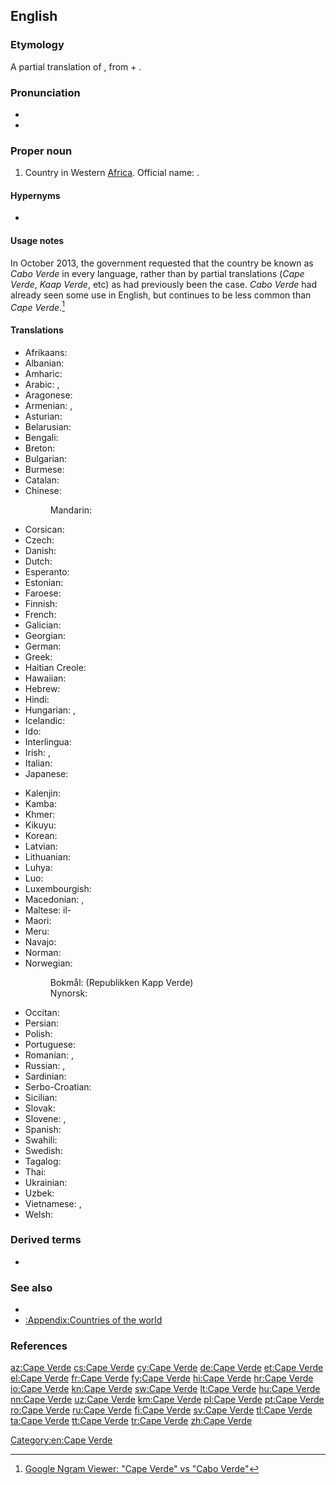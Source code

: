 ==English==
{{wikipedia}}

===Etymology===
A partial translation of {{etyl|pt|en}} {{m|pt|Cabo Verde}}, from {{m|pt|cabo||cape}} + {{m|pt|verde||green}}.

===Pronunciation===
* {{IPA|/keɪpˈvɝd/|lang=en}}
* {{audio|En-Cape Verde.ogg|Audio|lang=en}}

===Proper noun===
{{en-proper noun|head=[[cape|Cape]] Verde}}

# Country in Western [[Africa]]. Official name: {{w|Republic of Cabo Verde}}.

====Hypernyms====
* {{l|en|Subsahara}}

====Usage notes====
In October 2013, the government requested that the country be known as ''Cabo Verde'' in every language, rather than by partial translations (''Cape Verde'', ''Kaap Verde'', etc) as had previously been the case. ''Cabo Verde'' had already seen some use in English, but continues to be less common than ''Cape Verde''.<ref>[https://books.google.com/ngrams/graph?content=Cape+Verde%2CCabo+Verde&year_start=1800&year_end=2008&corpus=15&smoothing=3&share=&direct_url=t1%3B%2CCape%20Verde%3B%2Cc0%3B.t1%3B%2CCabo%20Verde%3B%2Cc0 Google Ngram Viewer: "Cape Verde" vs "Cabo Verde"]</ref>

====Translations====
{{trans-top|country in Western Africa}}
* Afrikaans: {{t|af|Kaap Verde}}
* Albanian: {{t+|sq|Kepi i Gjelbër}}
* Amharic: {{t|am|ካቦ ቨርዴ}}
* Arabic: {{t|ar|كَاب فِيرْدِي|m}}, {{t|ar|اَلرَّأْس اَلْأَخْضَر|m}}
* Aragonese: {{t|an|Cabo Verde|m}}
* Armenian: {{t|hy|Կաբո Վերդե}}, {{t|hy|Կանաչ Հրվանդան|sc=Armn}}
* Asturian: {{t+|ast|Cabu Verde|m}}
* Belarusian: {{t|be|Ка́ба-Ве́рдэ|f}}
* Bengali: {{t|bn|কেপ ভার্দ}}
* Breton: {{t|br|Kab Glas}}
* Bulgarian: {{t|bg|Ка́бо Ве́рде}}
* Burmese: {{t|my|ကိတ်ဗာဒီ}}
* Catalan: {{t+|ca|Cap Verd|m}}
* Chinese:
*: Mandarin: {{t+|cmn|佛得角|tr=Fódéjiǎo|sc=Hani}}
* Corsican: {{t|co|Capu Verde}}
* Czech: {{t+|cs|Kapverdy|m-p}}
* Danish: {{t+|da|Kap Verde}}
* Dutch: {{t+|nl|Kaapverdië}}
* Esperanto: {{t|eo|Kabo-Verdo}}
* Estonian: {{t|et|Roheneemesaared}}
* Faroese: {{t|fo|Grønhøvdaoyggjarnar}}
* Finnish: {{t+|fi|Kap Verde}}
* French: {{t+|fr|Cap-Vert}}
* Galician: {{t+|gl|Cabo Verde|m}}
* Georgian: {{t|ka|კაბო-ვერდე|sc=Geor}}
* German: {{t+|de|Kap Verde}}
* Greek: {{t+|el|Πράσινο Ακρωτήριο|n}}
* Haitian Creole: {{t|ht|Kap Vè}}
* Hawaiian: {{t|haw|Laeuliuli}}
* Hebrew: {{t|he|כף ורדה}}
* Hindi: {{t|hi|केप वर्डे|tr=kēp varḍē}}
* Hungarian: {{t+|hu|Zöld-foki Köztársaság}}, {{t|hu|Zöld-foki-szigetek}}
* Icelandic: {{t+|is|Grænhöfðaeyjar|f-p}}
* Ido: {{t+|io|Kabverdo}}
* Interlingua: {{t|ia|Capo Verde}}
* Irish: {{t|ga|Rinn Verde|f}}, {{t|ga|Poblacht Rinn Verde|f}}
* Italian: {{t+|it|Capo Verde}}
* Japanese: {{t+|ja|カーボベルデ|tr=Kāboberude}}
{{trans-mid}}
* Kalenjin: {{t|kln|Kep Vad}}
* Kamba: {{t|kam|Kepu Vad}}
* Khmer: {{t+|km|កាប់វែរ|tr=kab vaer|sc=Khmr}}
* Kikuyu: {{t|ki|Kepu Vad}}
* Korean: {{t+|ko|카보베르데|tr=Kabobereude|sc=Hang}}
* Latvian: {{t|lv|Kaboverde}}
* Lithuanian: {{t+|lt|Žaliasis Kyšulys}}
* Luhya: {{t|luy|Kepu Vad}}
* Luo: {{t|luo|Kep Vad}}
* Luxembourgish: {{t|lb|Kap Verde}}
* Macedonian: {{t|mk|Зелено’ртска Република|p|tr=Zeleno'rtska Repúblika}}, {{t|mk|Зелено’ртски Острови|p|tr=Zeleno'rtski Óstrovi}}
* Maltese: il-{{t|mt|Kape Verde}}
* Maori: {{t|mi|Te Kūrae Matomato}}
* Meru: {{t|mer|Kepu Vad}}
* Navajo: {{t|nv|Tónteel Bibąąh Dootłʼizhí}}
* Norman: {{t|nrf|Vèrt Cap|m}}
* Norwegian: 
*: Bokmål: {{t+|nb|Kapp Verde}} (Republikken Kapp Verde)
*: Nynorsk: {{t+|nn|Kapp Verde}}
* Occitan: {{t|oc|Cap Verd|m}}
* Persian: {{t|fa|کاپ ورد|tr=kâp verd}}
* Polish: {{t+|pl|Republika Zielonego Przylądka|f}}
* Portuguese: {{t+|pt|Cabo Verde}}
* Romanian: {{t|ro|Capul Verde|n}}, {{t+|ro|Republica Capului Verde|f}}
* Russian: {{t+|ru|Ка́бо-Ве́рде|f|tr=Kábo-Vɛ́rdɛ}}, {{t|ru|Острова́ Зелёного Мы́са|m-p|tr=Ostrová Zeljónovo Mýsa}}
* Sardinian: {{t|sc|Cabu Birde}}
* Serbo-Croatian: {{t-check|sh|Zelenortska Republika|f}}
* Sicilian: {{t|scn|Capu Virdi}}
* Slovak: {{t|sk|Kapverdy|m-p}}
* Slovene: {{t|sl|Kapvêrdski otóki|m-p}}, {{t+|sl|Zelenoŕtski otóki|m-p}}
* Spanish: {{t+|es|Cabo Verde|m}}
* Swahili: {{t+|sw|Kepuvede}}
* Swedish: {{t+|sv|Kap Verde}}
* Tagalog: {{t|tl|Kabo Berde}}
* Thai: {{t|th|กาบูเวร์ดี}}
* Ukrainian: {{t+|uk|Кабо-Верде|sc=Cyrl}}
* Uzbek: {{t|uz|Keyp Verd}}
* Vietnamese: {{t|vi|Cáp-Ve}}, {{t|vi|Cáp Ve}}
* Welsh: {{t+|cy|Cabo Verde}}
{{trans-bottom}}

===Derived terms===
*{{l|en|Cape Verdean}}

===See also===
* {{l|en|Praia}}
* [[:Appendix:Countries of the world]]

===References===
<references/>

[[Category:en:Cape Verde]]

[[az:Cape Verde]]
[[cs:Cape Verde]]
[[cy:Cape Verde]]
[[de:Cape Verde]]
[[et:Cape Verde]]
[[el:Cape Verde]]
[[fr:Cape Verde]]
[[fy:Cape Verde]]
[[hi:Cape Verde]]
[[hr:Cape Verde]]
[[io:Cape Verde]]
[[kn:Cape Verde]]
[[sw:Cape Verde]]
[[lt:Cape Verde]]
[[hu:Cape Verde]]
[[nn:Cape Verde]]
[[uz:Cape Verde]]
[[km:Cape Verde]]
[[pl:Cape Verde]]
[[pt:Cape Verde]]
[[ro:Cape Verde]]
[[ru:Cape Verde]]
[[fi:Cape Verde]]
[[sv:Cape Verde]]
[[tl:Cape Verde]]
[[ta:Cape Verde]]
[[tt:Cape Verde]]
[[tr:Cape Verde]]
[[zh:Cape Verde]]